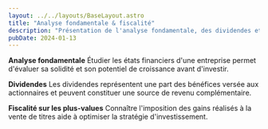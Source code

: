 ```yaml
---
layout: ../../layouts/BaseLayout.astro
title: "Analyse fondamentale & fiscalité"
description: "Présentation de l'analyse fondamentale, des dividendes et de la fiscalité sur les plus-values."
pubDate: 2024-01-13
---
```


**Analyse fondamentale**
Étudier les états financiers d'une entreprise permet d'évaluer sa solidité et son potentiel de croissance avant d'investir.

**Dividendes**
Les dividendes représentent une part des bénéfices versée aux actionnaires et peuvent constituer une source de revenu complémentaire.

**Fiscalité sur les plus-values**
Connaître l'imposition des gains réalisés à la vente de titres aide à optimiser la stratégie d'investissement.
